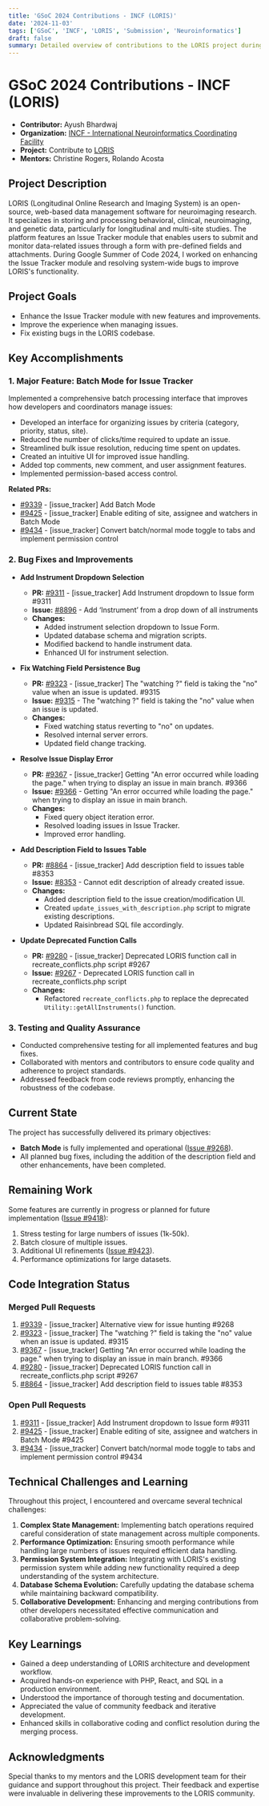 ```yaml
---
title: 'GSoC 2024 Contributions - INCF (LORIS)'
date: '2024-11-03'
tags: ['GSoC', 'INCF', 'LORIS', 'Submission', 'Neuroinformatics']
draft: false
summary: Detailed overview of contributions to the LORIS project during Google Summer of Code 2024.
---
```


# GSoC 2024 Contributions - INCF (LORIS)

- **Contributor:** Ayush Bhardwaj
- **Organization:** [INCF - International Neuroinformatics Coordinating Facility](https://www.incf.org/)
- **Project:** Contribute to [LORIS](https://loris.ca/)
- **Mentors:** Christine Rogers, Rolando Acosta

## Project Description

LORIS (Longitudinal Online Research and Imaging System) is an open-source, web-based data management software for neuroimaging research. It specializes in storing and processing behavioral, clinical, neuroimaging, and genetic data, particularly for longitudinal and multi-site studies. The platform features an Issue Tracker module that enables users to submit and monitor data-related issues through a form with pre-defined fields and attachments. During Google Summer of Code 2024, I worked on enhancing the Issue Tracker module and resolving system-wide bugs to improve LORIS's functionality.

## Project Goals

- Enhance the Issue Tracker module with new features and improvements.
- Improve the experience when managing issues.
- Fix existing bugs in the LORIS codebase.

## Key Accomplishments

### 1. Major Feature: Batch Mode for Issue Tracker

Implemented a comprehensive batch processing interface that improves how developers and coordinators manage issues:

- Developed an interface for organizing issues by criteria (category, priority, status, site).
- Reduced the number of clicks/time required to update an issue.
- Streamlined bulk issue resolution, reducing time spent on updates.
- Created an intuitive UI for improved issue handling.
- Added top comments, new comment, and user assignment features.
- Implemented permission-based access control.

**Related PRs:**

- [#9339](https://github.com/aces/Loris/pull/9339) - [issue_tracker] Add Batch Mode
- [#9425](https://github.com/aces/Loris/pull/9425) - [issue_tracker] Enable editing of site, assignee and watchers in Batch Mode
- [#9434](https://github.com/aces/Loris/pull/9434) - [issue_tracker] Convert batch/normal mode toggle to tabs and implement permission control

### 2. Bug Fixes and Improvements

- **Add Instrument Dropdown Selection**

  - **PR:** [#9311](https://github.com/aces/Loris/pull/9311) - [issue_tracker] Add Instrument dropdown to Issue form #9311
  - **Issue:** [#8896](https://github.com/aces/Loris/issues/8896) - Add ‘Instrument’ from a drop down of all instruments
  - **Changes:**
    - Added instrument selection dropdown to Issue Form.
    - Updated database schema and migration scripts.
    - Modified backend to handle instrument data.
    - Enhanced UI for instrument selection.

- **Fix Watching Field Persistence Bug**

  - **PR:** [#9323](https://github.com/aces/Loris/pull/9323) - [issue_tracker] The "watching ?" field is taking the "no" value when an issue is updated. #9315
  - **Issue:** [#9315](https://github.com/aces/Loris/issues/9315) - The "watching ?" field is taking the "no" value when an issue is updated.
  - **Changes:**
    - Fixed watching status reverting to "no" on updates.
    - Resolved internal server errors.
    - Updated field change tracking.

- **Resolve Issue Display Error**

  - **PR:** [#9367](https://github.com/aces/Loris/pull/9367) - [issue_tracker] Getting "An error occurred while loading the page." when trying to display an issue in main branch. #9366
  - **Issue:** [#9366](https://github.com/aces/Loris/issues/9366) - Getting "An error occurred while loading the page." when trying to display an issue in main branch.
  - **Changes:**
    - Fixed query object iteration error.
    - Resolved loading issues in Issue Tracker.
    - Improved error handling.

- **Add Description Field to Issues Table**

  - **PR:** [#8864](https://github.com/aces/Loris/pull/8864) - [issue_tracker] Add description field to issues table #8353
  - **Issue:** [#8353](https://github.com/aces/Loris/issues/8353) - Cannot edit description of already created issue.
  - **Changes:**
    - Added description field to the issue creation/modification UI.
    - Created `update_issues_with_description.php` script to migrate existing descriptions.
    - Updated Raisinbread SQL file accordingly.

- **Update Deprecated Function Calls**

  - **PR:** [#9280](https://github.com/aces/Loris/pull/9280) - [issue_tracker] Deprecated LORIS function call in recreate_conflicts.php script #9267
  - **Issue:** [#9267](https://github.com/aces/Loris/issues/9267) - Deprecated LORIS function call in recreate_conflicts.php script
  - **Changes:**
    - Refactored `recreate_conflicts.php` to replace the deprecated `Utility::getAllInstruments()` function.

### 3. Testing and Quality Assurance

- Conducted comprehensive testing for all implemented features and bug fixes.
- Collaborated with mentors and contributors to ensure code quality and adherence to project standards.
- Addressed feedback from code reviews promptly, enhancing the robustness of the codebase.

## Current State

The project has successfully delivered its primary objectives:

- **Batch Mode** is fully implemented and operational ([Issue #9268](https://github.com/aces/Loris/issues/9268)).
- All planned bug fixes, including the addition of the description field and other enhancements, have been completed.

## Remaining Work

Some features are currently in progress or planned for future implementation ([Issue #9418](https://github.com/aces/Loris/issues/9418)):

1. Stress testing for large numbers of issues (1k-50k).
2. Batch closure of multiple issues.
3. Additional UI refinements ([Issue #9423](https://github.com/aces/Loris/issues/9423)).
4. Performance optimizations for large datasets.

## Code Integration Status

### Merged Pull Requests

1. [#9339](https://github.com/aces/Loris/pull/9339) - [issue_tracker] Alternative view for issue hunting #9268
2. [#9323](https://github.com/aces/Loris/pull/9323) - [issue_tracker] The "watching ?" field is taking the "no" value when an issue is updated. #9315
3. [#9367](https://github.com/aces/Loris/pull/9367) - [issue_tracker] Getting "An error occurred while loading the page." when trying to display an issue in main branch. #9366
4. [#9280](https://github.com/aces/Loris/pull/9280) - [issue_tracker] Deprecated LORIS function call in recreate_conflicts.php script #9267
5. [#8864](https://github.com/aces/Loris/pull/8864) - [issue_tracker] Add description field to issues table #8353

### Open Pull Requests

1. [#9311](https://github.com/aces/Loris/pull/9311) - [issue_tracker] Add Instrument dropdown to Issue form #9311
2. [#9425](https://github.com/aces/Loris/pull/9425) - [issue_tracker] Enable editing of site, assignee and watchers in Batch Mode #9425
3. [#9434](https://github.com/aces/Loris/pull/9434) - [issue_tracker] Convert batch/normal mode toggle to tabs and implement permission control #9434

## Technical Challenges and Learning

Throughout this project, I encountered and overcame several technical challenges:

1. **Complex State Management:** Implementing batch operations required careful consideration of state management across multiple components.
2. **Performance Optimization:** Ensuring smooth performance while handling large numbers of issues required efficient data handling.
3. **Permission System Integration:** Integrating with LORIS's existing permission system while adding new functionality required a deep understanding of the system architecture.
4. **Database Schema Evolution:** Carefully updating the database schema while maintaining backward compatibility.
5. **Collaborative Development:** Enhancing and merging contributions from other developers necessitated effective communication and collaborative problem-solving.

## Key Learnings

- Gained a deep understanding of LORIS architecture and development workflow.
- Acquired hands-on experience with PHP, React, and SQL in a production environment.
- Understood the importance of thorough testing and documentation.
- Appreciated the value of community feedback and iterative development.
- Enhanced skills in collaborative coding and conflict resolution during the merging process.

## Acknowledgments

Special thanks to my mentors and the LORIS development team for their guidance and support throughout this project. Their feedback and expertise were invaluable in delivering these improvements to the LORIS community.
